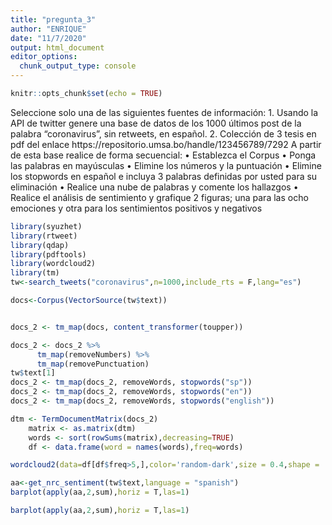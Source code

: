 ```yaml
---
title: "pregunta_3"
author: "ENRIQUE"
date: "11/7/2020"
output: html_document
editor_options: 
  chunk_output_type: console
---
```


```r
knitr::opts_chunk$set(echo = TRUE)
```
Seleccione solo una de las siguientes fuentes de información:
1. Usando la API de twitter genere una base de datos de los 1000 últimos post de la palabra “coronavirus”,
sin retweets, en español.
2. Colección de 3 tesis en pdf del enlace https://repositorio.umsa.bo/handle/123456789/7292
A partir de esta base realice de forma secuencial:
• Establezca el Corpus
• Ponga las palabras en mayúsculas
• Elimine los números y la puntuación
• Elimine los stopwords en español e incluya 3 palabras definidas por usted para su eliminación
• Realice una nube de palabras y comente los hallazgos
• Realice el análisis de sentimiento y grafique 2 figuras; una para las ocho emociones y otra para los
sentimientos positivos y negativos
```r
library(syuzhet)
library(rtweet)
library(qdap)
library(pdftools)
library(wordcloud2)
library(tm)
tw<-search_tweets("coronavirus",n=1000,include_rts = F,lang="es")

docs<-Corpus(VectorSource(tw$text))


docs_2 <- tm_map(docs, content_transformer(toupper))

docs_2 <- docs_2 %>%
      tm_map(removeNumbers) %>%
      tm_map(removePunctuation) 
tw$text[1]
docs_2 <- tm_map(docs_2, removeWords, stopwords("sp"))
docs_2 <- tm_map(docs_2, removeWords, stopwords("en"))
docs_2 <- tm_map(docs_2, removeWords, stopwords("english"))

dtm <- TermDocumentMatrix(docs_2) 
    matrix <- as.matrix(dtm) 
    words <- sort(rowSums(matrix),decreasing=TRUE) 
    df <- data.frame(word = names(words),freq=words)

wordcloud2(data=df[df$freq>5,],color='random-dark',size = 0.4,shape = 'star')

aa<-get_nrc_sentiment(tw$text,language = "spanish")
barplot(apply(aa,2,sum),horiz = T,las=1)

barplot(apply(aa,2,sum),horiz = T,las=1)

```

